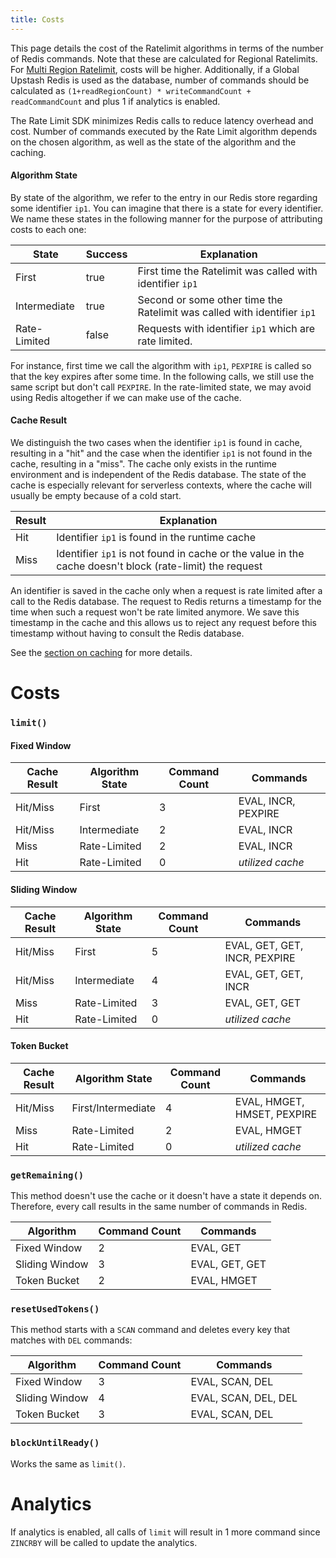 ```yaml
---
title: Costs
---
```


This page details the cost of the Ratelimit algorithms in terms of the number of Redis commands. Note that these are calculated for Regional Ratelimits. For [Multi Region Ratelimit](https://upstash.com/docs/oss/sdks/ts/ratelimit/features#multi-region), costs will be higher. Additionally, if a Global Upstash Redis is used as the database, number of commands should be calculated as `(1+readRegionCount) * writeCommandCount + readCommandCount` and plus 1 if analytics is enabled.

The Rate Limit SDK minimizes Redis calls to reduce latency overhead and cost. Number of commands executed by the Rate Limit algorithm depends on the chosen algorithm, as well as the state of the algorithm and the caching.

#### Algorithm State

By state of the algorithm, we refer to the entry in our Redis store regarding some identifier `ip1`. You can imagine that there is a state for every identifier. We name these states in the following manner for the purpose of attributing costs to each one:

| State | Success | Explanation |
| --------------- | ------- | ----------- |
| First           | true    | First time the Ratelimit was called with identifier `ip1` |
| Intermediate    | true    | Second or some other time the Ratelimit was called with identifier `ip1` |
| Rate-Limited    | false   | Requests with identifier `ip1` which are rate limited. |

For instance, first time we call the algorithm with `ip1`, `PEXPIRE` is called so that the key expires after some time. In the following calls, we still use the same script but don't call `PEXPIRE`. In the rate-limited state, we may avoid using Redis altogether if we can make use of the cache.

#### Cache Result

We distinguish the two cases when the identifier `ip1` is found in cache, resulting in a "hit" and the case when the identifier `ip1` is not found in the cache, resulting in a "miss". The cache only exists in the runtime environment and is independent of the Redis database. The state of the cache is especially relevant for serverless contexts, where the cache will usually be empty because of a cold start.

| Result | Explanation |
| ------ | ----------- |
| Hit    | Identifier `ip1` is found in the runtime cache |
| Miss   | Identifier `ip1` is not found in cache or the value in the cache doesn't block (rate-limit) the request |

An identifier is saved in the cache only when a request is rate limited after a call to the Redis database. The request to Redis returns a timestamp for the time when such a request won't be rate limited anymore. We save this timestamp in the cache and this allows us to reject any request before this timestamp without having to consult the Redis database.

See the [section on caching](https://upstash.com/docs/oss/sdks/ts/ratelimit/features) for more details.

# Costs

### `limit()`

#### Fixed Window

| Cache Result | Algorithm State | Command Count | Commands |
| ------------ | --------------- | ------------- | -------- |
| Hit/Miss     | First | 3 | EVAL, INCR, PEXPIRE |
| Hit/Miss     | Intermediate | 2 | EVAL, INCR |
| Miss         | Rate-Limited | 2 | EVAL, INCR |
| Hit          | Rate-Limited | 0 | _utilized cache_ |

#### Sliding Window

| Cache Result | Algorithm State | Command Count | Commands |
| ------------ | --------------- | ------------- | -------- |
| Hit/Miss     | First | 5 | EVAL, GET, GET, INCR, PEXPIRE |
| Hit/Miss     | Intermediate | 4 | EVAL, GET, GET, INCR |
| Miss         | Rate-Limited | 3 | EVAL, GET, GET |
| Hit          | Rate-Limited | 0 | _utilized cache_ |

#### Token Bucket

| Cache Result | Algorithm State | Command Count | Commands |
| ------------ | --------------- | ------------- | -------- |
| Hit/Miss     | First/Intermediate | 4 | EVAL, HMGET, HMSET, PEXPIRE |
| Miss         | Rate-Limited | 2 | EVAL, HMGET |
| Hit          | Rate-Limited | 0 | _utilized cache_ |

### `getRemaining()`

This method doesn't use the cache or it doesn't have a state it depends on. Therefore, every call
results in the same number of commands in Redis.

| Algorithm | Command Count | Commands |
| --------- | ------------- | -------- |
| Fixed Window | 2 | EVAL, GET |
| Sliding Window | 3 | EVAL, GET, GET |
| Token Bucket | 2 | EVAL, HMGET |


### `resetUsedTokens()`

This method starts with a `SCAN` command and deletes every key that matches with `DEL` commands:

| Algorithm | Command Count | Commands |
| --------- | ------------- | -------- |
| Fixed Window | 3 | EVAL, SCAN, DEL |
| Sliding Window | 4 | EVAL, SCAN, DEL, DEL |
| Token Bucket | 3 | EVAL, SCAN, DEL |

### `blockUntilReady()`

Works the same as `limit()`.

# Analytics

If analytics is enabled, all calls of `limit` will result in 1 more command since `ZINCRBY` will be called to update the analytics.